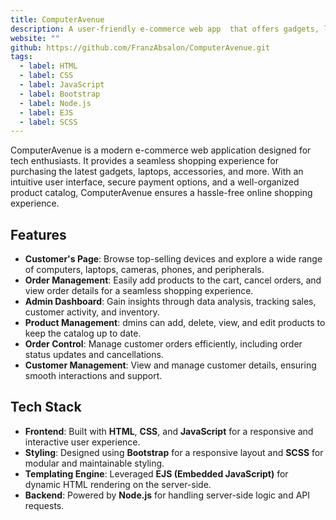```yaml
---
title: ComputerAvenue
description: A user-friendly e-commerce web app  that offers gadgets, laptops, and computer accessories.
website: ""
github: https://github.com/FranzAbsalon/ComputerAvenue.git
tags:
  - label: HTML
  - label: CSS
  - label: JavaScript
  - label: Bootstrap
  - label: Node.js
  - label: EJS
  - label: SCSS
---
```


ComputerAvenue is a modern e-commerce web application designed for tech enthusiasts. It provides a seamless shopping experience for purchasing the latest gadgets, laptops, accessories, and more. With an intuitive user interface, secure payment options, and a well-organized product catalog, ComputerAvenue ensures a hassle-free online shopping experience.

## Features

- **Customer's Page**: Browse top-selling devices and explore a wide range of computers, laptops, cameras, phones, and peripherals.
- **Order Management**: Easily add products to the cart, cancel orders, and view order details for a seamless shopping experience.
- **Admin Dashboard**: Gain insights through data analysis, tracking sales, customer activity, and inventory.
- **Product Management**: dmins can add, delete, view, and edit products to keep the catalog up to date.
- **Order Control**: Manage customer orders efficiently, including order status updates and cancellations.
- **Customer Management**: View and manage customer details, ensuring smooth interactions and support.

## Tech Stack

- **Frontend**: Built with **HTML**, **CSS**, and **JavaScript** for a responsive and interactive user experience.
- **Styling**: Designed using **Bootstrap** for a responsive layout and **SCSS** for modular and maintainable styling.
- **Templating Engine**: Leveraged **EJS (Embedded JavaScript)** for dynamic HTML rendering on the server-side.
- **Backend**: Powered by **Node.js** for handling server-side logic and API requests.
